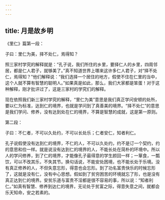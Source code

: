 ```yaml
---
---
---
```

title: 月是故乡明
---




《里仁》篇第一段：

子曰：里仁为美，择不处仁，焉得知？

照三家村学究的解释就是：“孔子说，我们所住的乡里，要择仁人的乡里，四周邻居，都是仁人君子，就够美了。”真不知道世界上哪来这许多仁人君子，对“择不处仁，焉得知？”他们解释说：“我们选择一个居住的地方，假使不住在仁里的当中，这个人就不算有智慧的聪明人。”如果真是如此，那么，我们大家都是笨蛋！对于这种解释，刚才批评过了，这是三家村的学究们的解释。

现在依照我们新三家村学究的解释，“里仁为美”意思是我们真正学问安顿的处所，要以仁为标准，达到仁的境界，也就是学问到了真善美的境界。“择不处仁”的意思是我们学问、修养，没有达到处在仁的境界，不算是智慧的成就，这是第一原则。

第二段：

子曰：不仁者，不可以久处约，不可以长处乐；仁者安仁，知者利仁。

孔子说假使没有达到仁的境界，不仁的人，不可以久处约，约不是订一个契约，约的意思和俭一样。就是说没有达到仁的境界的人，不能长处在简朴的环境中。所以人的学问修养，到了仁的境界，才能像孔子最得意的学生颜回一样；一箪食，一瓢饮，可以不改其乐，不失其节。换句话说，不能安处困境，也不能长处于乐境。没有真正修养的人，不但失意忘形，得意也会忘形。到了功名富贵快乐的时候忘形了，这就是没有仁，没有中心思想。假如到了贫穷困苦的环境就忘了形，也是没有真正达到仁的境界。安贫乐道与富贵不淫都是很不容易的事，所以说：“知者利仁。”如真有智慧、修养到达仁的境界，无论处于贫富之际，得意失意之间，就都会乐天知命，安之若素的。